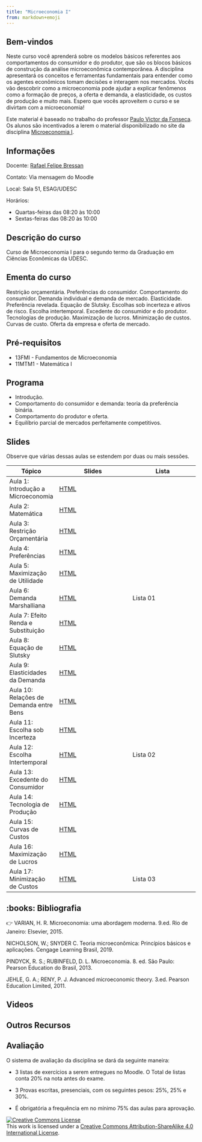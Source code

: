 ```yaml
---
title: "Microeconomia I"
from: markdown+emoji
---
```

## Bem-vindos

Neste curso você aprenderá sobre os modelos básicos referentes aos comportamentos do consumidor e do produtor, que são os blocos básicos de construção da análise microeconômica contemporânea. A disciplina apresentará os conceitos e ferramentas fundamentais para entender como os agentes econômicos tomam decisões e interagem nos mercados. Vocês vão descobrir como a microeconomia pode ajudar a explicar fenômenos como a formação de preços, a oferta e demanda, a elasticidade, os custos de produção e muito mais. Espero que vocês aproveitem o curso e se divirtam com a microeconomia!

Este material é baseado no trabalho do professor [Paulo Victor da Fonseca](https://pvfonseca.github.io). Os alunos são incentivados a lerem o material disponibilizado no site da disciplina [Microeconomia I](https://pvfonseca.github.io/teaching/micro/).


## Informações

Docente: <a href="https://rafaelbressan.netlify.app"> Rafael Felipe Bressan </a>

Contato: Via mensagem do Moodle

Local: Sala 51, ESAG/UDESC

Horários:

* Quartas-feiras das 08:20 às 10:00
* Sextas-feiras das 08:20 às 10:00
 
## Descrição do curso

Curso de Microeconomia I para o segundo termo da Graduação em Ciências Econômicas da UDESC.

## Ementa do curso

Restrição orçamentária. Preferências do consumidor. Comportamento do consumidor. Demanda individual e demanda de mercado. Elasticidade. Preferência revelada. Equação de Slutsky. Escolhas sob incerteza e ativos de risco. Escolha intertemporal. Excedente do consumidor e do produtor. Tecnologias de produção. Maximização de lucros. Minimização de custos. Curvas de custo. Oferta da empresa e oferta de mercado.</p>

## Pré-requisitos

* 13FMI - Fundamentos de Microeconomia
* 11MTM1 - Matemática I

## Programa

* Introdução.
* Comportamento do consumidor e demanda: teoria da preferência binária.
* Comportamento do produtor e oferta.
* Equilíbrio parcial de mercados perfeitamente competitivos.

## Slides

Observe que várias dessas aulas se estendem por duas ou mais sessões.

| Tópico                                                   | Slides                                                                                                              | Lista                                                                                                   |
|----------------------------------------------------------|---------------------------------------------------------------------------------------------------------------------|---------------------------------------------------------------------------------------------------------|
| Aula 1: Introdução a Microeconomia | [HTML](https://raw.githack.com/rfbressan/micro1/master/src/slides/Aula01-Introducao.html)   | |
| Aula 2: Matemática | [HTML](https://raw.githack.com/rfbressan/micro1/master/src/slides/Aula02-matematica.html) | |
| Aula 3: Restrição Orçamentária | [HTML](https://raw.githack.com/rfbressan/micro1/master/src/slides/Aula03-RestricaoOrcamentaria.html) | |
| Aula 4: Preferências | [HTML](https://raw.githack.com/rfbressan/micro1/master/src/slides/Aula04-Preferencias.html) | |
| Aula 5: Maximização de Utilidade | [HTML](https://raw.githack.com/rfbressan/micro1/master/src/slides/Aula05-maximizacao-utilidade.html) | |
| Aula 6: Demanda Marshalliana | [HTML](https://raw.githack.com/rfbressan/micro1/master/src/slides/Aula06-demanda-marshalliana.html) | Lista 01|
| Aula 7: Efeito Renda e Substituição | [HTML](https://raw.githack.com/rfbressan/micro1/master/src/slides/Aula07-Efeito-Renda.html) | |
| Aula 8: Equação de Slutsky | [HTML](https://raw.githack.com/rfbressan/micro1/master/src/slides/Aula08-Slutsky.html) | |
| Aula 9: Elasticidades da Demanda | [HTML](https://raw.githack.com/rfbressan/micro1/master/src/slides/Aula09-Elasticidade-Demanda.html) | |
| Aula 10: Relações de Demanda entre Bens | [HTML](https://raw.githack.com/rfbressan/micro1/master/src/slides/Aula10-Relacoes-Demanda.html) | |
| Aula 11: Escolha sob Incerteza | [HTML](https://raw.githack.com/rfbressan/micro1/master/src/slides/Aula11-Incerteza.html) | |
| Aula 12: Escolha Intertemporal | [HTML](https://raw.githack.com/rfbressan/micro1/master/src/slides/Aula12-Intertemporal.html) | Lista 02 |
| Aula 13: Excedente do Consumidor | [HTML](https://raw.githack.com/rfbressan/micro1/master/src/slides/Aula13-Excedente.html) | |
| Aula 14: Tecnologia de Produção | [HTML](https://raw.githack.com/rfbressan/micro1/master/src/slides/Aula14-Tecnologia.html) | |
| Aula 15: Curvas de Custos | [HTML](https://raw.githack.com/rfbressan/micro1/master/src/slides/Aula15-Custos.html) | |
| Aula 16: Maximização de Lucros | [HTML](https://raw.githack.com/rfbressan/micro1/master/src/slides/Aula16-Maximizacao-Lucros.html) | |
| Aula 17: Minimização de Custos | [HTML](https://raw.githack.com/rfbressan/micro1/master/src/slides/Aula17-Minimizacao-Custos.html) | Lista 03 |



## :books: Bibliografia 

👉 VARIAN, H. R. Microeconomia: uma abordagem moderna. 9.ed. Rio de Janeiro: Elsevier, 2015.

NICHOLSON, W.; SNYDER C. Teoria microeconômica: Princípios básicos e aplicações. Cengage Learning Brasil, 2019.

PINDYCK, R. S.; RUBINFELD, D. L. Microeconomia. 8. ed. São Paulo: Pearson Education do Brasil, 2013.

JEHLE, G. A.; RENY, P. J. Advanced microeconomic theory. 3.ed. Pearson Education Limited, 2011.



## Videos



## Outros Recursos



## Avaliação

O sistema de avaliação da disciplina se dará da seguinte maneira:

- 3 listas de exercícios a serem entregues no Moodle. O Total de listas conta 20% na nota antes do exame.

- 3 Provas escritas, presenciais, com os seguintes pesos: 25%, 25% e 30%.

- É obrigatória a frequência em no mínimo 75% das aulas para aprovação.


<a rel="license" href="http://creativecommons.org/licenses/by-sa/4.0/"><img alt="Creative Commons License" style="border-width:0" src="https://i.creativecommons.org/l/by-sa/4.0/88x31.png" /></a><br />This work is licensed under a <a rel="license" href="http://creativecommons.org/licenses/by-sa/4.0/">Creative Commons Attribution-ShareAlike 4.0 International License</a>.

